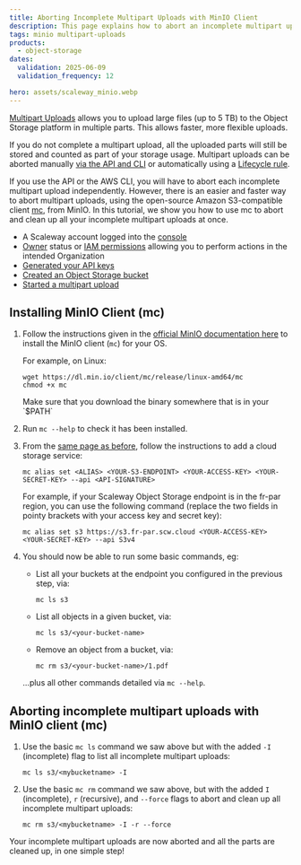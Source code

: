```yaml
---
title: Aborting Incomplete Multipart Uploads with MinIO Client
description: This page explains how to abort an incomplete multipart upload with the MinIO client.
tags: minio multipart-uploads
products:
  - object-storage
dates:
  validation: 2025-06-09
  validation_frequency: 12

hero: assets/scaleway_minio.webp
---
```



[Multipart Uploads](/object-storage/api-cli/multipart-uploads/) allows you to upload large files (up to 5 TB) to the Object Storage platform in multiple parts. This allows faster, more flexible uploads.

If you do not complete a multipart upload, all the uploaded parts will still be stored and counted as part of your storage usage. Multipart uploads can be aborted manually [via the API and CLI](/object-storage/api-cli/multipart-uploads/#aborting-a-multipart-upload) or automatically using a [Lifecycle rule](/object-storage/api-cli/lifecycle-rules-api/#setting-rules-for-incomplete-multipart-uploads). 

If you use the API or the AWS CLI, you will have to abort each incomplete multipart upload independently. However, there is an easier and faster way to abort multipart uploads, using the open-source Amazon S3-compatible client [mc](https://github.com/minio/mc), from MinIO. In this tutorial, we show you how to use mc to abort and clean up all your incomplete multipart uploads at once.

<Requirements />

 - A Scaleway account logged into the [console](https://console.scaleway.com)
 - [Owner](/iam/concepts/#owner) status or [IAM permissions](/iam/concepts/#permission) allowing you to perform actions in the intended Organization
 - [Generated your API keys](/iam/how-to/create-api-keys/)
 - [Created an Object Storage bucket](/object-storage/how-to/create-a-bucket/)
 - [Started a multipart upload](/object-storage/api-cli/multipart-uploads/)

## Installing MinIO Client (mc)

1. Follow the instructions given in the [official MinIO documentation here](https://docs.min.io/docs/minio-client-quickstart-guide) to install the MinIO client (`mc`) for your OS.

    For example, on Linux:

    ```
    wget https://dl.min.io/client/mc/release/linux-amd64/mc
    chmod +x mc
    ```

    <Message type="note">
    Make sure that you download the binary somewhere that is in your `$PATH`

    </Message>
2. Run `mc --help` to check it has been installed.
3. From the [same page as before](https://docs.min.io/docs/minio-client-quickstart-guide), follow the instructions to add a cloud storage service:
    ```
    mc alias set <ALIAS> <YOUR-S3-ENDPOINT> <YOUR-ACCESS-KEY> <YOUR-SECRET-KEY> --api <API-SIGNATURE>
    ```

    For example, if your Scaleway Object Storage endpoint is in the fr-par region, you can use the following command (replace the two fields in pointy brackets with your access key and secret key):

    ```
    mc alias set s3 https://s3.fr-par.scw.cloud <YOUR-ACCESS-KEY> <YOUR-SECRET-KEY> --api S3v4
    ```
4. You should now be able to run some basic commands, eg:
    * List all your buckets at the endpoint you configured in the previous step, via:
        ```
        mc ls s3
        ```

    * List all objects in a given bucket, via:
        ```
        mc ls s3/<your-bucket-name>
        ```

    * Remove an object from a bucket, via:
        ```
        mc rm s3/<your-bucket-name>/1.pdf
        ```

    ...plus all other commands detailed via `mc --help`.


## Aborting incomplete multipart uploads with MinIO client (mc)

1. Use the basic `mc ls` command we saw above but with the added `-I` (incomplete) flag to list all incomplete multipart uploads:
    ```
    mc ls s3/<mybucketname> -I
    ```
2. Use the basic `mc rm` command we saw above, but with the added `I` (incomplete), `r` (recursive), and `--force` flags to abort and clean up all incomplete multipart uploads:
    ```
    mc rm s3/<mybucketname> -I -r --force
    ```

Your incomplete multipart uploads are now aborted and all the parts are cleaned up, in one simple step!